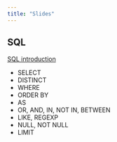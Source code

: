 ```yaml
---
title: "Slides"
---
```


## SQL

[SQL introduction](https://kirenz.github.io/sql/slides/2-intro.html#/title-slide)

- SELECT
- DISTINCT
- WHERE
- ORDER BY
- AS
- OR, AND, IN, NOT IN, BETWEEN
- LIKE, REGEXP
- NULL, NOT NULL
- LIMIT